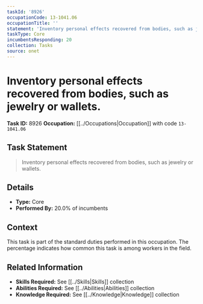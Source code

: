 ```yaml
---
taskId: '8926'
occupationCode: 13-1041.06
occupationTitle: ''
statement: 'Inventory personal effects recovered from bodies, such as jewelry or wallets.'
taskType: Core
incumbentsResponding: 20
collection: Tasks
source: onet
---
```

# Inventory personal effects recovered from bodies, such as jewelry or wallets.

**Task ID:** 8926
**Occupation:** [[../Occupations|Occupation]] with code `13-1041.06`

## Task Statement

> Inventory personal effects recovered from bodies, such as jewelry or wallets.

## Details

- **Type:** Core
- **Performed By:** 20.0% of incumbents

## Context

This task is part of the standard duties performed in this occupation. The percentage indicates how common this task is among workers in the field.

## Related Information

- **Skills Required:** See [[../Skills|Skills]] collection
- **Abilities Required:** See [[../Abilities|Abilities]] collection
- **Knowledge Required:** See [[../Knowledge|Knowledge]] collection
